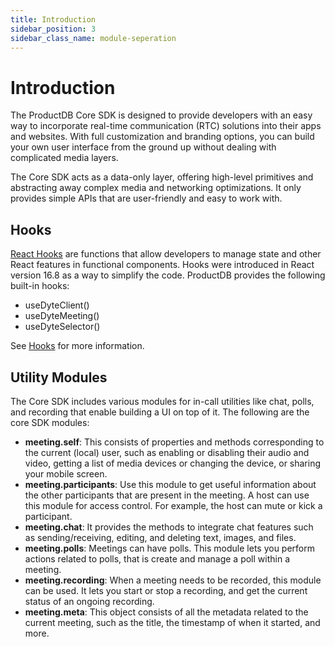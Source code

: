 ```yaml
---
title: Introduction
sidebar_position: 3
sidebar_class_name: module-seperation
---
```


# Introduction

The ProductDB Core SDK is designed to provide developers with an easy way to incorporate real-time communication (RTC) solutions into their apps and websites. With full customization and branding options, you can build your own user interface from the ground up without dealing with complicated media layers.

The Core SDK acts as a data-only layer, offering high-level primitives and abstracting away complex media and networking optimizations. It only provides simple APIs that are user-friendly and easy to work with.

## Hooks

[React Hooks](https://beta.reactjs.org/reference/react) are functions that allow developers to manage state and other React features in functional components. Hooks were introduced in React version 16.8 as a way to simplify the code. ProductDB provides the following built-in hooks:

  - useDyteClient()
  - useDyteMeeting()
  - useDyteSelector()

  See [Hooks](/react-ui-kit/using-hooks) for more information.

## Utility Modules

The Core SDK includes various modules for in-call utilities like chat, polls, and recording that enable building a UI on top of it. The following are the core SDK modules:

- **meeting.self**: This consists of properties and methods corresponding to the current (local) user, such as enabling or disabling their audio and video, getting a list of media devices or changing the device, or sharing your mobile screen.
- **meeting.participants**: Use this module to get useful information about the other participants that are present in the meeting. A host can use this module for access control. For example, the host can mute or kick a participant.
- **meeting.chat**: It provides the methods to integrate chat features such as sending/receiving, editing, and deleting text, images, and files.
- **meeting.polls**: Meetings can have polls. This module lets you perform actions related to polls, that is create and manage a poll within a meeting.
- **meeting.recording**: When a meeting needs to be recorded, this module can be used. It lets you start or stop a recording, and get the current status of an ongoing recording.
- **meeting.meta**: This object consists of all the metadata related to the current meeting, such as the title, the timestamp of when it started, and more.

<head>
  <title>React Web Core Introduction</title>
</head>
